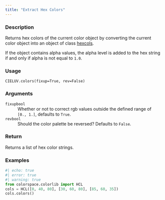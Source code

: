 ```yaml
---
title: "Extract Hex Colors"
---
```


### Description

Returns hex colors of the current color object by converting
the current color object into an object of class [hexcols](colorspace.colorlib.hexcols.qmd).

If the object contains alpha values, the alpha level is added to the
hex string if and only if alpha is not equal to `1.0`.

### Usage

<pre><code class='language-python'>CIELUV.colors(fixup=True, rev=False)</code></pre>

### Arguments

<dl class="pyp-list param-list">
  <dt style = "white-space: nowrap; font-family: monospace; vertical-align: top">
   <code id="colorspace.colorlib.CIELUV.colors:fixup">fixup</code><code class="argument-class">bool</code>
  </dt>
 <dd>Whether or not to correct rgb values outside the
defined range of `[0., 1.]`, defaults to `True`.</dd>
  <dt style = "white-space: nowrap; font-family: monospace; vertical-align: top">
   <code id="colorspace.colorlib.CIELUV.colors:rev">rev</code><code class="argument-class">bool</code>
  </dt>
 <dd>Should the color palette be reversed? Defaults to `False`.</dd>
</dl>

### Return

Returns a list of hex color strings.

### Examples

```python
#| echo: true
#| error: true
#| warning: true
from colorspace.colorlib import HCL
cols = HCL([0, 40, 80], [30, 60, 80], [85, 60, 35])
cols.colors()
```



